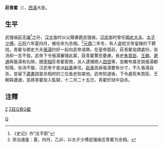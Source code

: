 '''莊青翟'''（{{bd|前164年||前115年|catIdx=Z}}），[[西漢|西漢]]大臣。

==生平==
武强侯[[莊不識|莊不識]]<ref>《史记》作“庄不职”</ref>之孙，[[汉文帝|汉文帝]]时以父蔭袭爵武强侯。[[汉武帝|汉武帝]]时曾任[[御史大夫|御史大夫]]、[[太子少傅|太子少傅]]。[[元狩|元狩]]六年夏四月，被任命为丞相。<ref>资治通鉴：夏，四月，乙卯，以太子少傅武强侯庄青翟为丞相。</ref>[[元鼎|元鼎]]二年冬，有人盗挖文帝皇陵的下葬钱，青翟与御史大夫[[張湯|張湯]]约好一起向武帝请罪。在皇帝面前，莊青翟自請處份，张汤却一言不發。武帝下令張湯審理此案，莊青翟驚恐憂慮。長史[[朱買臣|朱買臣]]、[[王朝|王朝]]、[[邊通|邊通]]與張湯有仇隙，跟[[宰相|宰相]]莊青翟密商，派人逮捕商人[[田信|田信]]等，並散布謠言說張湯都知情。张汤不服，汉武帝于是派[[赵禹|赵禹]]审讯。[[赵禹|赵禹]]告訴張湯要有分寸，不久張湯自杀，並留下[[遺書|遺書]]說是丞相府的三位長史陷害他。武帝知道後，下令處死朱買臣、王朝與邊通，並將青翟投入監獄，十二月二十五日，青翟於狱中自杀。

{{start box}}
{{s-before|[[赵绾|赵绾]]}}
{{s-title|[[西汉|西汉]][[御史大夫|御史大夫]]|前137年—前135年}}
{{s-after|[[韩安国|韩安国]]}}
{{s-before|[[李蔡|李蔡]]}}
{{s-title|[[西汉|西汉]][[丞相|丞相]]|前118年—前115年}}
{{s-after|[[赵周_(汉朝)|赵周]]}}
{{end box}}

{{西汉丞相}}

== 注釋 ==
{{reflist}}

[[category:西漢政治人物|Z]]
[[category:西漢自殺人物|Z莊Q青Q翟]]
[[Category:莊姓|Q]]